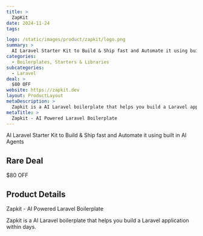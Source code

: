 ```yaml
---
title: >
  ZapKit
date: 2024-11-24
tags:

logo: /static/images/product/zapkit/logo.png
summary: >
  AI Laravel Starter Kit to Build & Ship fast and Automate it using built in AI Agents
categories:
  - Boilerplates, Starters & Libraries
subcategories:
  - Laravel
deal: >
  $80 OFF
website: https://zapkit.dev
layout: ProductLayout
metaDescription: >
  Zapkit is a AI Laravel boilerplate that helps you build a Laravel application within days.
metaTitle: >
  Zapkit - AI Powered Laravel Boilerplate
---
```

AI Laravel Starter Kit to Build & Ship fast and Automate it using built in AI Agents

## Rare Deal

$80 OFF

## Product Details
Zapkit - AI Powered Laravel Boilerplate

Zapkit is a AI Laravel boilerplate that helps you build a Laravel application within days.
